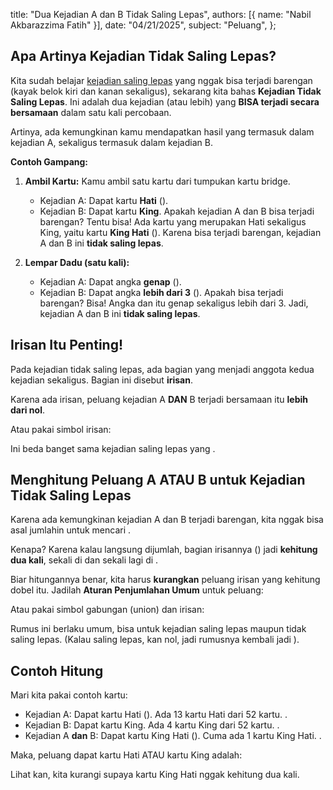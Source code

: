   title: "Dua Kejadian A dan B Tidak Saling Lepas",
  authors: [{ name: "Nabil Akbarazzima Fatih" }],
  date: "04/21/2025",
  subject: "Peluang",
};

## Apa Artinya Kejadian Tidak Saling Lepas?

Kita sudah belajar [kejadian saling lepas](/subject/high-school/10/mathematics/probability/two-events-mutually-exclusive) yang nggak bisa terjadi barengan (kayak belok kiri dan kanan sekaligus), sekarang kita bahas **Kejadian Tidak Saling Lepas**. Ini adalah dua kejadian (atau lebih) yang **BISA terjadi secara bersamaan** dalam satu kali percobaan.

Artinya, ada kemungkinan kamu mendapatkan hasil yang termasuk dalam kejadian A, sekaligus termasuk dalam kejadian B.

**Contoh Gampang:**

1.  **Ambil Kartu:** Kamu ambil satu kartu dari tumpukan kartu bridge.

    - Kejadian A: Dapat kartu **Hati** (<InlineMath math="\heartsuit" />).
    - Kejadian B: Dapat kartu **King**.
      Apakah kejadian A dan B bisa terjadi barengan? Tentu bisa! Ada kartu yang merupakan Hati sekaligus King, yaitu kartu **King Hati** (<InlineMath math="K\heartsuit" />). Karena bisa terjadi barengan, kejadian A dan B ini **tidak saling lepas**.

2.  **Lempar Dadu (satu kali):**

    - Kejadian A: Dapat angka **genap** (<InlineMath math="\{2, 4, 6\}" />).
    - Kejadian B: Dapat angka **lebih dari 3** (<InlineMath math="\{4, 5, 6\}" />).
      Apakah bisa terjadi barengan? Bisa! Angka <InlineMath math="4" /> dan <InlineMath math="6" /> itu genap sekaligus lebih dari 3. Jadi, kejadian A dan B ini **tidak saling lepas**.

## Irisan Itu Penting!

Pada kejadian tidak saling lepas, ada bagian yang menjadi anggota kedua kejadian sekaligus. Bagian ini disebut **irisan**.

Karena ada irisan, peluang kejadian A **DAN** B terjadi bersamaan itu **lebih dari nol**.

<BlockMath math="P(A \text{ dan } B) > 0" />

Atau pakai simbol irisan:

<BlockMath math="P(A \cap B) > 0" />

Ini beda banget sama kejadian saling lepas yang <InlineMath math="P(A \cap B) = 0" />.

## Menghitung Peluang A ATAU B untuk Kejadian Tidak Saling Lepas

Karena ada kemungkinan kejadian A dan B terjadi barengan, kita nggak bisa asal jumlahin <InlineMath math="P(A) + P(B)" /> untuk mencari <InlineMath math="P(A \text{ atau } B)" />.

Kenapa? Karena kalau langsung dijumlah, bagian irisannya (<InlineMath math="A \cap B" />) jadi **kehitung dua kali**, sekali di <InlineMath math="P(A)" /> dan sekali lagi di <InlineMath math="P(B)" />.

Biar hitungannya benar, kita harus **kurangkan** peluang irisan yang kehitung dobel itu. Jadilah **Aturan Penjumlahan Umum** untuk peluang:

<BlockMath math="P(A \text{ atau } B) = P(A) + P(B) - P(A \cap B)" />

Atau pakai simbol gabungan (union) dan irisan:

<BlockMath math="P(A \cup B) = P(A) + P(B) - P(A \cap B)" />

Rumus ini berlaku umum, bisa untuk kejadian saling lepas maupun tidak saling lepas. (Kalau saling lepas, <InlineMath math="P(A \cap B)" /> kan nol, jadi rumusnya kembali jadi <InlineMath math="P(A \cup B) = P(A) + P(B)" />).

## Contoh Hitung

Mari kita pakai contoh kartu:

- Kejadian A: Dapat kartu Hati (<InlineMath math="\heartsuit" />). Ada 13 kartu Hati dari 52 kartu. <InlineMath math="P(A) = 13/52" />.
- Kejadian B: Dapat kartu King. Ada 4 kartu King dari 52 kartu. <InlineMath math="P(B) = 4/52" />.
- Kejadian A **dan** B: Dapat kartu King Hati (<InlineMath math="K\heartsuit" />). Cuma ada 1 kartu King Hati. <InlineMath math="P(A \cap B) = 1/52" />.

Maka, peluang dapat kartu Hati ATAU kartu King adalah:

<div className="flex flex-col gap-4">
  <BlockMath math="P(A \cup B) = P(A) + P(B) - P(A \cap B)" />
  <BlockMath math="= \frac{13}{52} + \frac{4}{52} - \frac{1}{52}" />
  <BlockMath math="= \frac{16}{52} = \frac{4}{13}" />
</div>

Lihat kan, kita kurangi <InlineMath math="1/52" /> supaya kartu King Hati nggak kehitung dua kali.
